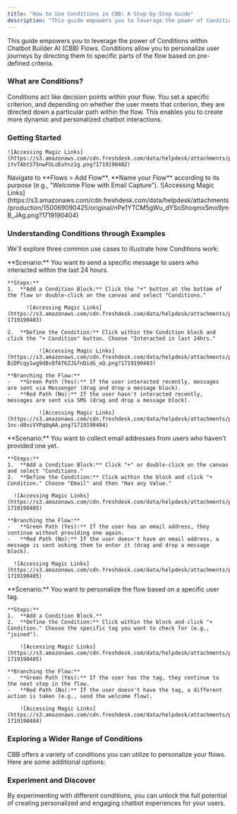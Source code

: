 ```yaml
---
title: "How to Use Conditions in CBB: A Step-by-Step Guide"
description: "This guide empowers you to leverage the power of Conditions within Chatbot Builder AI (CBB) Flows. Conditions allow you to personalize user journeys by directing them to specific parts of the flow based on pre-defined criteria."
---
```



This guide empowers you to leverage the power of Conditions within Chatbot Builder AI (CBB) Flows. Conditions allow you to personalize user journeys by directing them to specific parts of the flow based on pre-defined criteria.

### What are Conditions?

Conditions act like decision points within your flow. You set a specific criterion, and depending on whether the user meets that criterion, they are directed down a particular path within the flow. This enables you to create more dynamic and personalized chatbot interactions.

### Getting Started

    ![Accessing Magic Links](https://s3.amazonaws.com/cdn.freshdesk.com/data/helpdesk/attachments/production/150069090422/original/ZbhYLKYyEm-iYvTAbtS75nwFULoEuYnz1g.png?1719190402)

<Steps>
    <Step>
        Navigate to **Flows > Add Flow**.
    </Step>
    <Step>
        **Name your Flow** according to its purpose (e.g., "Welcome Flow with Email Capture").
          ![Accessing Magic Links](https://s3.amazonaws.com/cdn.freshdesk.com/data/helpdesk/attachments/production/150069090425/original/nPe1YTCM5gWu_dYSoShoqmxSmo9jmB_JAg.png?1719190404)
    </Step>
</Steps>

### Understanding Conditions through Examples

We'll explore three common use cases to illustrate how Conditions work:

<Accordion title="Example 1: Targeting Recent Interactions">
    **Scenario:** You want to send a specific message to users who interacted within the last 24 hours.

    **Steps:**
    1.  **Add a Condition Block:** Click the "+" button at the bottom of the flow or double-click on the canvas and select "Conditions."
    
          ![Accessing Magic Links](https://s3.amazonaws.com/cdn.freshdesk.com/data/helpdesk/attachments/production/150069090424/original/TtGTXQSJsqzmp4Rsl53nAc6LRrdDOt9MvA.png?1719190403)
    
    2.  **Define the Condition:** Click within the Condition block and click the "+ Condition" button. Choose "Interacted in last 24hrs."

              ![Accessing Magic Links](https://s3.amazonaws.com/cdn.freshdesk.com/data/helpdesk/attachments/production/150069090423/original/J8-BiDPcqy1wg9d8v8fAT6ZJGfnDidG_oQ.png?1719190403)

    **Branching the Flow:**
    -   **Green Path (Yes):** If the user interacted recently, messages are sent via Messenger (drag and drop a message block).
    -   **Red Path (No):** If the user hasn't interacted recently, messages are sent via SMS (drag and drop a message block).

              ![Accessing Magic Links](https://s3.amazonaws.com/cdn.freshdesk.com/data/helpdesk/attachments/production/150069090426/original/_2V_wny0TUVQfuPUl-1nc-d8viVYPqUqAA.png?1719190404)
</Accordion>

<Accordion title="Example 2: Capturing Missing Email Addresses">
    **Scenario:** You want to collect email addresses from users who haven't provided one yet.

    **Steps:**
    1.  **Add a Condition Block:** Click "+" or double-click on the canvas and select "Conditions."
    2.  **Define the Condition:** Click within the block and click "+ Condition." Choose "Email" and then "Has any Value."

      ![Accessing Magic Links](https://s3.amazonaws.com/cdn.freshdesk.com/data/helpdesk/attachments/production/150069090430/original/07WkWKv8VBuoMJ7Cy_xuV9jsT6inPOYbPw.png?1719190405)

    **Branching the Flow:**
    -   **Green Path (Yes):** If the user has an email address, they continue without providing one again.
    -   **Red Path (No):** If the user doesn't have an email address, a message is sent asking them to enter it (drag and drop a message block).

      ![Accessing Magic Links](https://s3.amazonaws.com/cdn.freshdesk.com/data/helpdesk/attachments/production/150069090429/original/58739v55s2iHgEbljKXoLkpArEHgXymXsw.png?1719190405)
</Accordion>

<Accordion title="Example 3: Leveraging User Tags">
    **Scenario:** You want to personalize the flow based on a specific user tag.

    **Steps:**
    1.  **Add a Condition Block.**
    2.  **Define the Condition:** Click within the block and click "+ Condition." Choose the specific tag you want to check for (e.g., "joined").

        ![Accessing Magic Links](https://s3.amazonaws.com/cdn.freshdesk.com/data/helpdesk/attachments/production/150069090428/original/VlTfZhIAgxANzjRvhvxRcelasseSSpYnJg.png?1719190405)

    **Branching the Flow:**
    -   **Green Path (Yes):** If the user has the tag, they continue to the next step in the flow.
    -   **Red Path (No):** If the user doesn't have the tag, a different action is taken (e.g., send the welcome flow).

        ![Accessing Magic Links](https://s3.amazonaws.com/cdn.freshdesk.com/data/helpdesk/attachments/production/150069090427/original/R2_G_65161D8zbbD_8VmcY9YCLTSuFBczg.png?1719190404)
        
</Accordion>

### Exploring a Wider Range of Conditions

CBB offers a variety of conditions you can utilize to personalize your flows. Here are some additional options:

<CardGroup>
    <Card title="User Language"></Card>
    <Card title="User's Full Name"></Card>
    <Card title="User's Country/Continent"></Card>
    <Card title="User Gender"></Card>
    <Card title="Broadcast Subscription Status"></Card>
    <Card title="Contact Creation Date and Time"></Card>
    <Card title="Source of Interaction"></Card>
    <Card title="... and many more!"></Card>
</CardGroup>

### Experiment and Discover

By experimenting with different conditions, you can unlock the full potential of creating personalized and engaging chatbot experiences for your users.